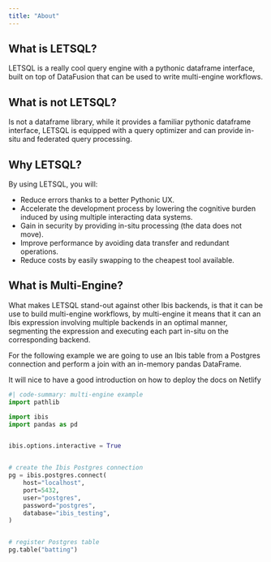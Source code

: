 ```yaml
---
title: "About"
---
```


## What is LETSQL?

LETSQL is a really cool query engine with a pythonic dataframe interface, built on top of DataFusion that can be used to write multi-engine workflows.

## What is not LETSQL?
Is not a dataframe library, while it provides a familiar pythonic dataframe interface, LETSQL is equipped with a query optimizer and can
provide in-situ and federated query processing.

## Why LETSQL?

By using LETSQL, you will:

- Reduce errors thanks to a better Pythonic UX.
- Accelerate the development process by lowering the cognitive burden induced by using multiple interacting data systems.
- Gain in security by providing in-situ processing (the data does not move).
- Improve performance by avoiding data transfer and redundant operations.
- Reduce costs by easily swapping to the cheapest tool available.

## What is Multi-Engine?

What makes LETSQL stand-out against other Ibis backends, is that it can be use to build multi-engine workflows, by
multi-engine it means that it can an Ibis expression involving multiple backends in an optimal manner, segmenting the
expression and executing each part in-situ on the corresponding backend.


For the following example we are going to use an Ibis table from a Postgres connection and perform a join with an in-memory
pandas DataFrame.

It will nice to have a good introduction on how to deploy the docs on Netlify

```python
#| code-summary: multi-engine example
import pathlib

import ibis
import pandas as pd


ibis.options.interactive = True


# create the Ibis Postgres connection
pg = ibis.postgres.connect(
    host="localhost",
    port=5432,
    user="postgres",
    password="postgres",
    database="ibis_testing",
)


# register Postgres table
pg.table("batting")
```








